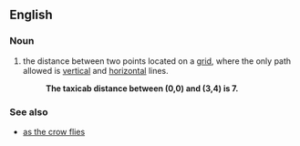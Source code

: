 ==English==

===Noun===
{{en-noun|head=[[taxicab]] [[distance]]}}

# {{label|en|mathematics}} the distance between two points located on a [[grid]], where the only path allowed is [[vertical]] and [[horizontal]] lines.
#: '''The taxicab distance between (0,0) and (3,4) is 7.'''

===See also===
* [[as the crow flies]]